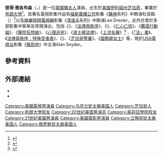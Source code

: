 '''彼得·雅各布森'''（{{lang-en|Peter Jacobson}}，{{bd|1965年|3月24日||}}）是一位[[美國|美國]][[猶太人|猶太人]]演員，出生於[[美國|美國]][[伊利諾州|伊利諾州]][[芝加哥|芝加哥]]，畢業於[[布朗大學|布朗大學]]<ref>{{cite web | url = http://alumni.brown.edu/news_events/in_the_news/artsletters.html | title = Alumni in the News | publisher = Brown University | accessdate = 2016-02-01 | archive-date = 2007-12-08 | archive-url = https://web.archive.org/web/20071208130822/http://alumni.brown.edu/news_events/in_the_news/artsletters.html | dead-url = no }}</ref>。其著名電視影集作品有[[福斯廣播公司|福斯廣播公司]]影集《[[豪斯醫生|醫神]]系列》中飾演杜其轁（{{lang|en|Chris Taub}}）<ref>{{cite web | url = http://www.zap2it.com/movies/news/zap-wildepennjacobsonhousecasting,0,1163039.story | title = 'House' Selects Its Permanent New Team | publisher = zap2it.com | date = October 4, 2007 | access-date = 2016-02-01 | archive-date = 2011-05-22 | archive-url = https://web.archive.org/web/20110522042712/http://www.zap2it.com/movies/news/zap-wildepennjacobsonhousecasting,0,1163039.story }}</ref>以及[[娛樂時間電視網|娛樂時間電視網]]影集《[[清道夫_(電視劇)|清道夫]]系列》中飾演Lee Drexler，此外亦曾於多部影集中客串及常規演出，包括《{{link-en|紐約重案組|NYPD Blue}}》、《[[法律與秩序|法律與秩序]]》、《{{link-en|三更急先鋒|Third Watch}}》、《[[仁心仁術|仁心仁術]]》、《[[鑑證行動組|鑑證行動組]]》、《[[實習醫生成長記|醫院狂想曲]]》、《[[心理追兇|心理追兇]]》、《[[波士頓法律|波士頓法律]]》、《[[欲海醫心|上流名醫]]》<ref>{{cite news | first = Matt | last = Mitovich | title = Exclusive: House Doc and Swimsuit Model Feel the Pains | url = http://www.tvguide.com/News/Jacobson-Decker-Pains-1007206.aspx | work = TV Guide Online | date = June 23, 2009 | accessdate = June 24, 2009 | archive-date = 2014-09-06 | archive-url = https://web.archive.org/web/20140906210153/http://www.tvguide.com/News/Jacobson-Decker-Pains-1007206.aspx | dead-url = no }}</ref>
、《[[「法」妻|「法」妻]]》、《[[法律與秩序：特殊受害者|法律與秩序：特殊受害者]]》、《{{link-en|靈感探案|Perception (U.S. TV series)}}》、《[[芝加哥警署|芝加哥警署]]》、《[[國務卿女士|國務卿女士]]》等，現於[[USA電視台|USA電視台]]影集《[[殖民地_(電視劇)|殖民地]]》中主演Alan Snyder。

==參考資料==
{{reflist}}

==外部連結==
{{Commonscat|Peter Jacobson|彼得·雅各布森}}
* {{IMDb name|414907}}
* {{amg name|242409}}

{{Authority control}}
{{DEFAULTSORT:Jacobson, Peter}}
[[Category:美國電視男演員|Category:美國電視男演員]]
[[Category:乌克兰犹太裔美国人|Category:乌克兰犹太裔美国人]]
[[Category:芝加哥人|Category:芝加哥人]]
[[Category:布朗大學校友|Category:布朗大學校友]]
[[Category:20世纪美国男演员|Category:20世纪美国男演员]]
[[Category:茱莉亞學院校友|Category:茱莉亞學院校友]]
[[Category:21世紀美國男演員|Category:21世紀美國男演員]]
[[Category:美國電影男演員|Category:美國電影男演員]]
[[Category:立陶宛犹太裔美国人|Category:立陶宛犹太裔美国人]]
[[Category:俄罗斯犹太裔美国人|Category:俄罗斯犹太裔美国人]]